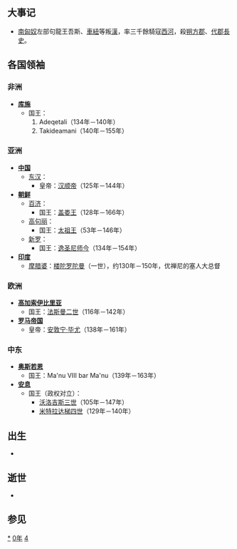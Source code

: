 {{yearTOC|140|东汉'''[[永和_(汉顺帝)|永和]]五年'''}}

== 大事记 ==
*[[南匈奴|南匈奴]]左部句龍王吾斯、[[車紐|車紐]]等叛[[漢|漢]]，率三千餘騎寇[[西河|西河]]，殺[[朔方郡|朔方郡]]、[[代郡|代郡]][[長史|長史]]。

== 各国领袖 ==
=== 非洲 ===
*'''[[库施|库施]]'''
**国王：
**#Adeqetali（134年－140年）
**#Takideamani（140年－155年）

=== 亚洲 ===
*'''[[中国|中国]]'''
**[[东汉|东汉]]：
***皇帝：[[汉顺帝|汉顺帝]]（125年－144年）
*'''[[朝鲜民主主义人民共和国|朝鲜]]'''
**[[百濟|百济]]：
***国王：[[盖娄王|盖娄王]]（128年－166年）
**[[高句丽|高句丽]]：
***国王：[[太祖王|太祖王]]（53年－146年）
**[[新罗|新罗]]：
***国王：[[逸圣尼师今|逸圣尼师今]]（134年－154年）
*'''[[印度|印度]]'''
**[[摩腊婆|摩腊婆]]：[[楼陀罗陀曼|楼陀罗陀曼]]（一世），约130年－150年，优禅尼的塞人大总督

=== 欧洲 ===
*'''[[高加索伊比利亞王國|高加索伊比里亚]]'''
**国王：[[法斯曼二世|法斯曼二世]]（116年－142年）
*'''[[羅馬帝國|罗马帝国]]'''
**皇帝：[[安敦宁·毕尤|安敦宁·毕尤]]（138年－161年）

=== 中东 ===
*'''[[奥斯若恩|奥斯若恩]]'''
**国王：Ma'nu VIII bar Ma'nu（139年－163年）
*'''[[安息_(国家)|安息]]''' 
**国王（政权对立）：
***[[沃洛吉斯三世|沃洛吉斯三世]]（105年－147年）
***[[米特拉达梯四世|米特拉达梯四世]]（129年－140年）

== 出生 ==
*

== 逝世 ==
*

== 参见 ==
{{Wikisource year mention}}

[[Category:140年|*]]
[[Category:140年代|0年]]
[[Category:2世纪各年|4]]
